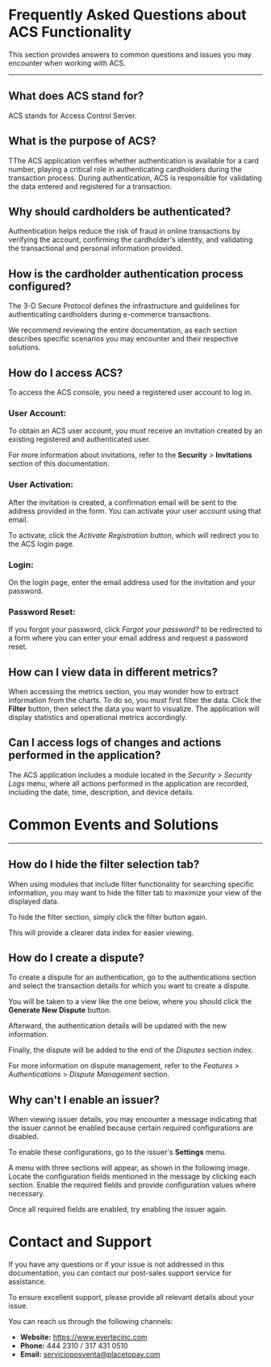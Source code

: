 # Frequently Asked Questions about ACS Functionality

This section provides answers to common questions and issues you may encounter when working with ACS.

---

## What does ACS stand for?

ACS stands for Access Control Server.

## What is the purpose of ACS?

TThe ACS application verifies whether authentication is available for a card number, playing a critical role in authenticating cardholders during the transaction process. During authentication, ACS is responsible for validating the data entered and registered for a transaction.

## Why should cardholders be authenticated?

Authentication helps reduce the risk of fraud in online transactions by verifying the account, confirming the cardholder's identity, and validating the transactional and personal information provided.

## How is the cardholder authentication process configured?

The 3-D Secure Protocol defines the infrastructure and guidelines for authenticating cardholders during e-commerce transactions.

We recommend reviewing the entire documentation, as each section describes specific scenarios you may encounter and their respective solutions.

## How do I access ACS?

To access the ACS console, you need a registered user account to log in.

### User Account:
To obtain an ACS user account, you must receive an invitation created by an existing registered and authenticated user.

For more information about invitations, refer to the **Security** > **Invitations** section of this documentation.

### User Activation:

After the invitation is created, a confirmation email will be sent to the address provided in the form. You can activate your user account using that email.

To activate, click the *Activate Registration* button, which will redirect you to the ACS login page.

### Login:

On the login page, enter the email address used for the invitation and your password.

### Password Reset:

If you forgot your password, click *Forgot your password?* to be redirected to a form where you can enter your email address and request a password reset.


## How can I view data in different metrics?

When accessing the metrics section, you may wonder how to extract information from the charts. To do so, you must first filter the data. Click the **Filter** button, then select the data you want to visualize. The application will display statistics and operational metrics accordingly.


## Can I access logs of changes and actions performed in the application?

The ACS application includes a module located in the *Security* > *Security Logs* menu, where all actions performed in the application are recorded, including the date, time, description, and device details.


# Common Events and Solutions

---

## How do I hide the filter selection tab?

When using modules that include filter functionality for searching specific information, you may want to hide the filter tab to maximize your view of the displayed data.

To hide the filter section, simply click the filter button again.

This will provide a clearer data index for easier viewing.


## How do I create a dispute?

To create a dispute for an authentication, go to the authentications section and select the transaction details for which you want to create a dispute.

You will be taken to a view like the one below, where you should click the **Generate New Dispute** button.

Afterward, the authentication details will be updated with the new information.

Finally, the dispute will be added to the end of the *Disputes* section index.

For more information on dispute management, refer to the *Features* > *Authentications* > *Dispute Management* section.

## Why can't I enable an issuer?

When viewing issuer details, you may encounter a message indicating that the issuer cannot be enabled because certain required configurations are disabled.

To enable these configurations, go to the issuer's **Settings** menu.

A menu with three sections will appear, as shown in the following image. Locate the configuration fields mentioned in the message by clicking each section. Enable the required fields and provide configuration values where necessary.

Once all required fields are enabled, try enabling the issuer again.

# Contact and Support

If you have any questions or if your issue is not addressed in this documentation, you can contact our post-sales support service for assistance.

To ensure excellent support, please provide all relevant details about your issue.

You can reach us through the following channels:

  - **Website:** https://www.evertecinc.com
  - **Phone:** 444 2310 / 317 431 0510
  - **Email:** servicioposventa@placetopay.com